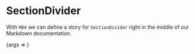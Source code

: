 
<Meta title='template/SectionDivider' component={SectionDivider} />

# SectionDivider

With `MDX` we can define a story for `SectionDivider` right in the middle of our
Markdown documentation.

<Canvas>
  <Story
    name='Regular'
    args={{
      label: 'This is a SectionDivider',
      onClick: action('clicked')
    }}
  >
    {args => <SectionDivider {...args} />}
  </Story>
</Canvas>
